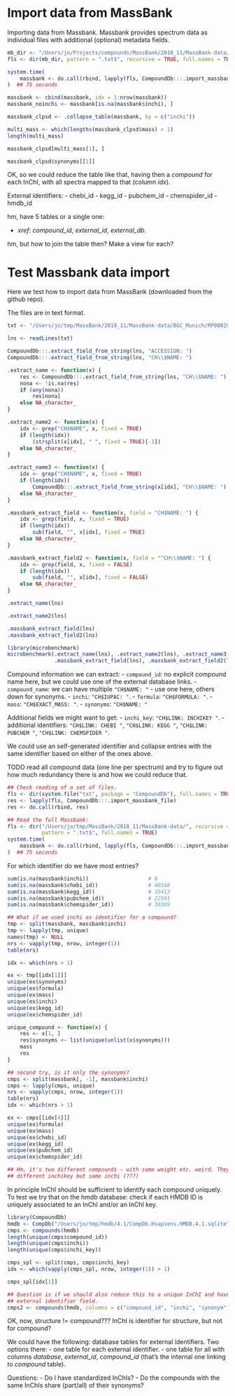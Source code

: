 # Import data from MassBank

Importing data from Massbank. Massbank provides spectrum data as individual
files with additional (optional) metadata fields.

```r
mb_dir <- "/Users/jo/Projects/compounds/MassBank/2018_11/MassBank-data/"
fls <- dir(mb_dir, pattern = ".txt$", recursive = TRUE, full.names = TRUE)

system.time(
    massbank <- do.call(rbind, lapply(fls, CompoundDb:::.import_massbank_file))
)  ## 75 seconds

massbank <- cbind(massbank, idx = 1:nrow(massbank))
massbank_noinchi <- massbank[is.na(massbank$inchi), ]

massbank_clpsd <- .collapse_table(massbank, by = c("inchi"))

multi_mass <- which(lengths(massbank_clpsd$mass) > 1)
length(multi_mass)

massbank_clpsd[multi_mass[1], ]

massbank_clpsd$synonyms[[1]]

```

OK, so we could reduce the table like that, having then a *compound* for each
InChI, with all spectra mapped to that (column *idx*).

External identifiers:
- chebi_id
- kegg_id
- pubchem_id
- chemspider_id
- hmdb_id

hm, have 5 tables or a single one:

- *xref*: *compound_id*, *external_id*, *external_db*.

hm, but how to join the table then? Make a view for each?


# Test Massbank data import


Here we test how to import data from MassBank (downloaded from the github repo).

The files are in text format.

```r
txt <- "/Users/jo/tmp/MassBank/2018_11/MassBank-data/BGC_Munich/RP000201.txt"

lns <- readLines(txt)

CompoundDb:::.extract_field_from_string(lns, "ACCESSION: ")
CompoundDb:::.extract_field_from_string(lns, "CH\\$NAME: ")

.extract_name <- function(x) {
    res <- CompoundDb:::.extract_field_from_string(lns, "CH\\$NAME: ")
    nona <- !is.na(res)
    if (any(nona))
        res[nona]
    else NA_character_
}

.extract_name2 <- function(x) {
    idx <- grep("CH$NAME", x, fixed = TRUE)
    if (length(idx))
        (strsplit(x[idx], " ", fixed = TRUE)[-1])
    else NA_character_
}

.extract_name3 <- function(x) {
    idx <- grep("CH$NAME", x, fixed = TRUE)
    if (length(idx))
        CompoundDb:::.extract_field_from_string(x[idx], "CH\\$NAME: ")
    else NA_character_
}

.massbank_extract_field <- function(x, field = "CH$NAME: ") {
    idx <- grep(field, x, fixed = TRUE)
    if (length(idx))
        sub(field, "", x[idx], fixed = TRUE)
    else NA_character_
}

.massbank_extract_field2 <- function(x, field = "^CH\\$NAME: ") {
    idx <- grep(field, x, fixed = FALSE)
    if (length(idx))
        sub(field, "", x[idx], fixed = FALSE)
    else NA_character_
}

.extract_name(lns)

.extract_name2(lns)

.massbank_extract_field(lns)
.massbank_extract_field2(lns)

library(microbenchmark)
microbenchmark(.extract_name(lns), .extract_name2(lns), .extract_name3(lns),
               .massbank_extract_field(lns), .massbank_extract_field2(lns))


```

Compound information we can extract:
- `compound_id`: no explicit compound name here, but we could use one of the
  external database links.
- `compound_name`: we can have multiple `"CH$NAME: "` - use one here, others
  down for synonyms.
- `inchi`: `"CH$IUPAC: "`.
- `formula`: `"CH$FORMULA: "`.
- `mass`: `"CH$EXACT_MASS: "`.
- `synonyms`: `"CH$NAME: "`

Additional fields we might want to get:
- `inchi_key`: `"CH$LINK: INCHIKEY "`.
- additional identifiers: `"CH$LINK: CHEBI "`, `"CH$LINK: KEGG "`, `"CH$LINK:
  PUBCHEM "`, `"CH$LINK: CHEMSPIDER "`.

We could use an self-generated identifier and collapse entries with the same
identifier based on either of the ones above.

TODO read all compound data (one line per spectrum) and try to figure out how
much redundancy there is and how we could reduce that.

```r
## Check reading of a set of files.
fls <- dir(system.file("txt", package = "CompoundDb"), full.names = TRUE)
res <- lapply(fls, CompoundDb:::.import_massbank_file)
res <- do.call(rbind, res)

## Read the full Massbank:
fls <- dir("/Users/jo/tmp/MassBank/2018_11/MassBank-data/", recursive = TRUE,
           pattern = ".txt$", full.names = TRUE)
system.time(
    massbank <- do.call(rbind, lapply(fls, CompoundDb:::.import_massbank_file))
)  ## 75 seconds

```

For which identifier do we have most entries?

```r
sum(is.na(massbank$inchi))                   # 0
sum(is.na(massbank$chebi_id))                # 40168
sum(is.na(massbank$kegg_id))                 # 35413
sum(is.na(massbank$pubchem_id))              # 22501
sum(is.na(massbank$chemspider_id))           # 30389

## What if we used inchi as identifier for a compound?
tmp <- split(massbank, massbank$inchi)
tmp <- lapply(tmp, unique)
names(tmp) <- NULL
nrs <- vapply(tmp, nrow, integer(1))
table(nrs)

idx <- which(nrs > 1)

ex <- tmp[[idx[1]]]
unique(ex$synonyms)
unique(ex$formula)
unique(ex$mass)
unique(ex$inchi)
unique(ex$kegg_id)
unique(ex$chemspider_id)

unique_compound <- function(x) {
    res <- x[1, ]
    res$synonyms <- list(unique(unlist(x$synonyms)))
    mass
    res
}

## second try, is it only the synonyms?
cmps <- split(massbank[, -1], massbank$inchi)
cmps <- lapply(cmps, unique)
nrs <- vapply(cmps, nrow, integer(1))
table(nrs)
idx <- which(nrs > 1)

ex <- cmps[[idx[4]]]
unique(ex$formula)
unique(ex$mass)
unique(ex$chebi_id)
unique(ex$kegg_id)
unique(ex$pubchem_id)
unique(ex$chemspider_id)

## Hm, it's two different compounds - with same weight etc. weird. They have
## different inchikey but same inchi (???)
```

In principle InChI should be sufficient to identify each compound uniquely. To
test we try that on the hmdb database: check if each HMDB ID is uniquely
associated to an InChI and/or an InChI key.

```r
library(CompoundDb)
hmdb <- CompDb("/Users/jo/tmp/hmdb/4.1/CompDb.Hsapiens.HMDB.4.1.sqlite")
cmps <- compounds(hmdb)
length(unique(cmps$compound_id))
length(unique(cmps$inchi))
length(unique(cmps$inchi_key))

cmps_spl <- split(cmps, cmps$inchi_key)
idx <- which(vapply(cmps_spl, nrow, integer(1)) > 1)

cmps_spl[idx[1]]

## Question is if we should also reduce this to a unique InChI and have an
## external identifier field.
cmps2 <- compounds(hmdb, columns = c("compound_id", "inchi", "synonym"))
```

OK, now, structure != compound??? InChI is identifier for structure, but not for
compound?

We could have the following: database tables for external
identifiers. Two options there:
- one table for each external identifier.
- one table for all with columns *database*, *external_id*, *compound_id*
  (that's the internal one linking to *compound* table).


Questions:
- Do I have standardized InChIs?
- Do the compounds with the same InChIs share (part/all) of their synonyms?
